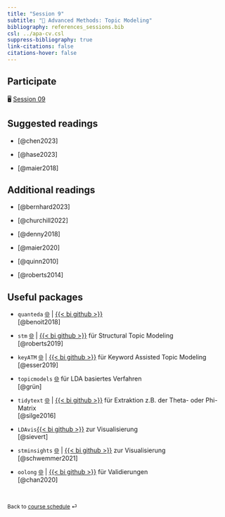 ```yaml
---
title: "Session 9"
subtitle: "🔨 Advanced Methods: Topic Modeling"
bibliography: references_sessions.bib
csl: ../apa-cv.csl 
suppress-bibliography: true
link-citations: false
citations-hover: false
---
```


## Participate

🖥️ [Session 09](/slides/slides-09.html)

## Suggested readings

-   [@chen2023]

-   [@hase2023]

-   [@maier2018]

## Additional readings

-   [@bernhard2023]

-   [@churchill2022]

-   [@denny2018]

-   [@maier2020]

-   [@quinn2010]

-   [@roberts2014]

## Useful packages

-   `quanteda` [🌐](https://quanteda.io/index.html) \| [{{< bi github >}}](https://github.com/quanteda/quanteda)\
    [@benoit2018]

-   `stm` [🌐](https://www.structuraltopicmodel.com/) \| [{{< bi github >}}](https://github.com/bstewart/stm) für Structural Topic Modeling\
    [@roberts2019]

-   `keyATM` [🌐](https://keyatm.github.io/keyATM/) \| [{{< bi github >}}](https://github.com/keyATM/keyATM) für Keyword Assisted Topic Modeling\
    [@esser2019]

-   `topicmodels` [🌐](https://cran.r-project.org/web/packages/topicmodels/index.html) für LDA basiertes Verfahren \
    [@grün]

-   `tidytext` [🌐](https://juliasilge.github.io/tidytext/) \| [{{< bi github >}}](https://github.com/juliasilge/tidytext) für Extraktion z.B. der Theta- oder Phi-Matrix\
    [@silge2016]

-   `LDAvis`[{{< bi github >}}](https://github.com/cpsievert/LDAvis) zur Visualisierung\
    [@sievert]

-   `stminsights` [🌐](https://cschwem2er.github.io/stminsights/) \| [{{< bi github >}}](https://github.com/cschwem2er/stminsights) zur Visualisierung \
    [@schwemmer2021]

-   `oolong` [🌐](https://gesistsa.github.io/oolong/) \| [{{< bi github >}}](https://github.com/gesistsa/oolong/) für Validierungen \
    [@chan2020]

<br>

::: {style="font-size: 0.875em;"}
Back to [course schedule](/index.html "Course schedule") ⏎
:::